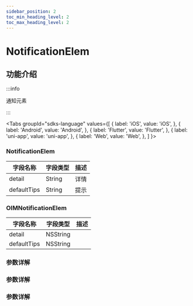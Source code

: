```yaml
---
sidebar_position: 2
toc_min_heading_level: 2
toc_max_heading_level: 2
---
```


# NotificationElem

## 功能介绍

:::info

通知元素

:::

<Tabs
groupId="sdks-language"
values={[
{ label: 'iOS', value: 'iOS', },
{ label: 'Android', value: 'Android', },
{ label: 'Flutter', value: 'Flutter', },
{ label: 'uni-app', value: 'uni-app', },
{ label: 'Web', value: 'Web', },
]
}>

<TabItem value="Flutter">

### NotificationElem

| 字段名称    | 字段类型 | 描述 |
| ----------- | -------- | ---- |
| detail      | String   | 详情 |
| defaultTips | String   | 提示 |

</TabItem>

<TabItem value="iOS">

### OIMNotificationElem

| 字段名称    | 字段类型 | 描述 |
| ----------- | -------- | ---- |
| detail      | NSString |      |
| defaultTips | NSString |      |

</TabItem>

<TabItem value="Android">

### 参数详解

</TabItem>

<TabItem value="Web">

### 参数详解

</TabItem>

<TabItem value="uni-app">

### 参数详解

</TabItem>

</Tabs>
